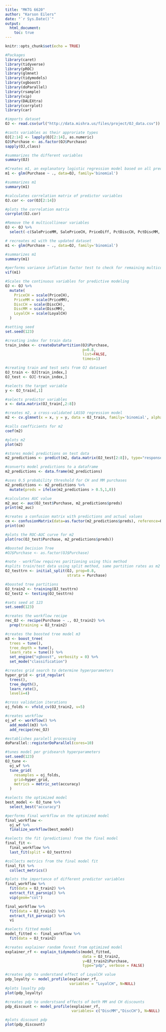 ```yaml
---
title: "MKTG 6620"
author: "Karson Eilers"
date: "`r Sys.Date()`"
output: 
  html_document:
    toc: true
---
```


```r
knitr::opts_chunk$set(echo = TRUE)
```

```r
#Packages
library(caret)
library(tidyverse)
library(pROC)
library(glmnet)
library(tidymodels)
library(xgboost)
library(doParallel)
library(rsample)
library(vip)
library(DALEXtra)
library(corrplot)
library(car)

```


```r
#imports dataset
OJ <- read.csv(url("http://data.mishra.us/files/project/OJ_data.csv"))

#casts variables as their approriate types
OJ[2:14] <- lapply(OJ[2:14], as.numeric)
OJ$Purchase <- as.factor(OJ$Purchase)
sapply(OJ,class)

#summarizes the different variables
summary(OJ)

```


```r
#Creates m1, an explanatory logistic regression model based on all predictor variables
m1 <- glm(Purchase ~ ., data=OJ, family='binomial')

#summarizes m1
summary(m1)

```

```r
#calculates correlation matrix of predictor variables
OJ.cor <- cor(OJ[2:14])

#plots the correlation matrix
corrplot(OJ.cor)

```


```r
#Remove the 6 multicollinear variables
OJ <- OJ %>%
  select(-c(SalePriceMM, SalePriceCH, PriceDiff, PctDiscCH, PctDiscMM, ListPriceDiff))

# recreates m1 with the updated dataset
m1 <- glm(Purchase ~ ., data=OJ, family='binomial')

#summarizes m1
summary(m1)

#performs variance inflation factor test to check for remaining multicollinearity
vif(m1)

```

```r
#Scales the continuous variables for predictive modeling
OJ <- OJ %>%
  mutate(
    PriceCH = scale(PriceCH),
    PriceMM = scale(PriceMM),
    DiscCH = scale(DiscCH),
    DiscMM = scale(DiscMM),
    LoyalCH = scale(LoyalCH)
  )

```


```r
#setting seed
set.seed(123)

#creating index for train data
train_index <- createDataPartition(OJ$Purchase, 
                                   p=0.8, 
                                   list=FALSE,
                                   times=1)

#creating train and test sets from OJ datasaet
OJ_train <- OJ[train_index,]
OJ_test <- OJ[-train_index,]

```


```r
#selects the target variable
y <- OJ_train[,1]

#selects predictor variables
x <- data.matrix(OJ_train[,2:8])

#creates m2, a cross-validated LASSO regression model
m2 <- cv.glmnet(x = x, y = y, data = OJ_train, family='binomial', alpha=1)

#calls coefficients for m2
coef(m2)

#plots m2
plot(m2)

#stores model predictions on test data
m2_predictions <- predict(m2, data.matrix(OJ_test[2:8]), type="response")

#converts model predictions to a dataframe
m2_predictions <- data.frame(m2_predictions)

#uses 0.5 probability threshold for CH and MM purchases
m2_predictions <- m2_predictions %>%
  mutate(preds = ifelse(m2_predictions > 0.5,1,0))

#calculates AUC value
m2_auc <- auc(OJ_test$Purchase, m2_predictions$preds)
print(m2_auc)

#creates a confusion matrix with predictions and actual values
cm <- confusionMatrix(data=as.factor(m2_predictions$preds), reference=OJ_test$Purchase)
print(cm)

#plots the ROC-AUC curve for m2
plot(roc(OJ_test$Purchase, m2_predictions$preds))

```


```r
#Boosted Decision Tree
#OJ$Purchase <- as.factor(OJ$Purchase)

#note - workflow requires paritioning using this method
#splits train/test data using split method, same partition rates as m2
OJ_testtrn <- initial_split(OJ, prop=0.8, 
                            strata = Purchase)

#boosted tree partitions 
OJ_train2 <- training(OJ_testtrn)
OJ_test2 <- testing(OJ_testtrn)

#sets seed at 123
set.seed(123)

#creates the workflow recipe
rec_OJ <- recipe(Purchase ~ ., OJ_train2) %>%
  prep(training = OJ_train2)

#creates the boosted tree model m3
m3 <- boost_tree(
  trees = tune(),
  tree_depth = tune(),
  learn_rate = tune()) %>%
  set_engine("xgboost", verbosity = 0) %>%
  set_mode("classification")

#creates grid search to determine hyperparameters
hyper_grid <- grid_regular(
  trees(),
  tree_depth(),
  learn_rate(),
  levels=4)

#cross validation iterations
oj_folds <- vfold_cv(OJ_train2, v=5)

#creates workflow
oj_wf <- workflow() %>%
  add_model(m3) %>%
  add_recipe(rec_OJ)

#establishes paralell processing
doParallel::registerDoParallel(cores=10)

#tunes model per gridsearch hyperparameters
set.seed(123)
OJ_tune <-
  oj_wf %>%
  tune_grid(
    resamples = oj_folds,
    grid=hyper_grid,
    metrics = metric_set(accuracy)
  )

#selects the optimized model
best_model <- OJ_tune %>%
  select_best("accuracy")

#performs final workflow on the optimized model
final_workflow <-
  oj_wf %>%
  finalize_workflow(best_model)

#selects the fit (predictions) from the final model
final_fit <-
  final_workflow %>%
  last_fit(split = OJ_testtrn)

#collects metrics from the final model fit
final_fit %>%
  collect_metrics()

#plots the importance of different predictor variables
final_workflow %>%
  fit(data = OJ_train2) %>%
  extract_fit_parsnip() %>%
  vip(geom="col")

final_workflow %>%
  fit(data = OJ_train2) %>%
  extract_fit_parsnip() %>%
  vi

```



```r
#selects fitted model
model_fitted <- final_workflow %>%
  fit(data = OJ_train2)

#creates explainer random forest from optimized model
explainer_rf <- explain_tidymodels(model_fitted,
                                   data = OJ_train2,
                                   y=OJ_train2$Purchase,
                                   type="pdp", verbose = FALSE)

#creates pdp to understand effect of LoyalCH value
pdp_loyalty <- model_profile(explainer_rf,
                             variables = "LoyalCH", N=NULL)
#plots loyalty pdp
plot(pdp_loyalty)

#creates pdp to understsand effects of both MM and CH discounts
pdp_discount <- model_profile(explainer_rf, 
                              variables= c("DiscMM","DiscCH"), N=NULL)

#plots discount pdp
plot(pdp_discount)

```








